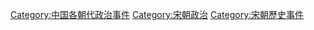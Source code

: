 [[Category:中国各朝代政治事件|Category:中国各朝代政治事件]]
[[Category:宋朝政治|Category:宋朝政治]]
[[Category:宋朝歷史事件|Category:宋朝歷史事件]]